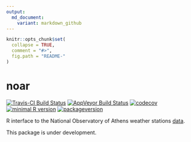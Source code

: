 ```yaml
---
output:
  md_document:
    variant: markdown_github
---
```


<!-- README.md is generated from README.Rmd. Please edit that file -->

```r
knitr::opts_chunk$set(
  collapse = TRUE,
  comment = "#>",
  fig.path = "README-"
)
```

# noar

[![Travis-CI Build Status](https://travis-ci.org/kvantas/noar.svg?branch=master)](https://travis-ci.org/kvantas/noar)
[![AppVeyor Build Status](https://ci.appveyor.com/api/projects/status/github/kvantas/noar?branch=master&svg=true)](https://ci.appveyor.com/project/kvantas/noar)
[![codecov](https://codecov.io/github/kvantas/noar/branch/master/graphs/badge.svg)](https://codecov.io/gh/kvantas/noar) 
[![minimal R version](https://img.shields.io/badge/R%3E%3D-3.4.0-6666ff.svg)](https://cran.r-project.org/)
[![packageversion](https://img.shields.io/badge/Package%20version-0.0.0.9000-orange.svg?style=flat-square)](https://github.com/kvantas/noar)

<!-- Short description of the package -->
R interface to the National Observatory of Athens weather stations [data](http://stratus.meteo.noa.gr/front).

This package is under development.

<!-- * Installation instructions -->
<!-- * Brief demonstration usage -->
<!-- * If applicable, how the package compares to other similar packages and/or how it relates to other packages -->
<!-- * Citation information -->
